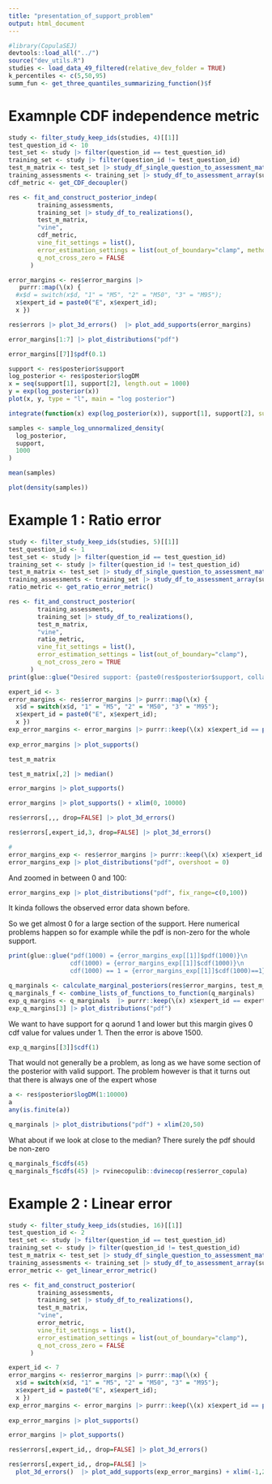 ```yaml
---
title: "presentation_of_support_problem"
output: html_document
---
```


```r
#library(CopulaSEJ)
devtools::load_all("../")
source("dev_utils.R")
studies <- load_data_49_filtered(relative_dev_folder = TRUE)
k_percentiles <- c(5,50,95)
summ_fun <- get_three_quantiles_summarizing_function()$f
```
# Examnple CDF independence metric
```r
study <- filter_study_keep_ids(studies, 4)[[1]]
test_question_id <- 10
test_set <- study |> filter(question_id == test_question_id)
training_set <- study |> filter(question_id != test_question_id)
test_m_matrix <- test_set |> study_df_single_question_to_assessment_matrix(summ_fun, k_percentiles)
training_assessments <- training_set |> study_df_to_assessment_array(summ_fun, k_percentiles)
cdf_metric <- get_CDF_decoupler()
```
```r
res <- fit_and_construct_posterior_indep(
        training_assessments,
        training_set |> study_df_to_realizations(),
        test_m_matrix,
        "vine",
        cdf_metric,
        vine_fit_settings = list(),
        error_estimation_settings = list(out_of_boundary="clamp", method="kde", bw=1),
        q_not_cross_zero = FALSE
      )

error_margins <- res$error_margins |> 
   purrr::map(\(x) {
  #x$d = switch(x$d, "1" = "M5", "2" = "M50", "3" = "M95"); 
  x$expert_id = paste0("E", x$expert_id);
  x })

res$errors |> plot_3d_errors()  |> plot_add_supports(error_margins)

```
```r
error_margins[1:7] |> plot_distributions("pdf")
```
```r
error_margins[[7]]$pdf(0.1)
```

```r

support <- res$posterior$support
log_posterior <- res$posterior$logDM
x = seq(support[1], support[2], length.out = 1000)
y = exp(log_posterior(x))
plot(x, y, type = "l", main = "log posterior")
```
```r
integrate(function(x) exp(log_posterior(x)), support[1], support[2], subdivisions = 10000)
```
```r
samples <- sample_log_unnormalized_density(
  log_posterior,
  support,
  1000
)
```
```r
mean(samples)
```

```r
plot(density(samples))
```




# Example 1 : Ratio error
```r
study <- filter_study_keep_ids(studies, 5)[[1]]
test_question_id <- 1
test_set <- study |> filter(question_id == test_question_id)
training_set <- study |> filter(question_id != test_question_id)
test_m_matrix <- test_set |> study_df_single_question_to_assessment_matrix(summ_fun, k_percentiles)
training_assessments <- training_set |> study_df_to_assessment_array(summ_fun, k_percentiles)
ratio_metric <- get_ratio_error_metric()
```
```r
res <- fit_and_construct_posterior(
        training_assessments,
        training_set |> study_df_to_realizations(),
        test_m_matrix,
        "vine",
        ratio_metric,
        vine_fit_settings = list(),
        error_estimation_settings = list(out_of_boundary="clamp"),
        q_not_cross_zero = TRUE
      )
print(glue::glue("Desired support: {paste0(res$posterior$support, collapse=',')}"))

expert_id <- 3
error_margins <- res$error_margins |> purrr::map(\(x) {
  x$d = switch(x$d, "1" = "M5", "2" = "M50", "3" = "M95"); 
  x$expert_id = paste0("E", x$expert_id);
  x })
exp_error_margins <- error_margins |> purrr::keep(\(x) x$expert_id == paste0("E", expert_id))
  
exp_error_margins |> plot_supports()
```
```r
test_m_matrix
```
```r
test_m_matrix[,2] |> median()
```

```r
error_margins |> plot_supports()
```
```r
error_margins |> plot_supports() + xlim(0, 10000)
```
```r
res$errors[,,, drop=FALSE] |> plot_3d_errors()
```
```r
res$errors[,expert_id,3, drop=FALSE] |> plot_3d_errors()
```

```r
# 
error_margins_exp <- res$error_margins |> purrr::keep(\(x) x$expert_id == expert_id && x$d==3) 
error_margins_exp |> plot_distributions("pdf", overshoot = 0)
```
And zoomed in between 0 and 100:
```r
error_margins_exp |> plot_distributions("pdf", fix_range=c(0,100)) 
```
It kinda follows the observed error data shown before.

So we get almost 0 for a large section of the support. Here numerical problems happen so for example
while the pdf is non-zero for the whole support. 
```r
print(glue::glue("pdf(1000) = {error_margins_exp[[1]]$pdf(1000)}\n
                 cdf(1000) = {error_margins_exp[[1]]$cdf(1000)}\n
                 cdf(1000) == 1 = {error_margins_exp[[1]]$cdf(1000)==1}"))
```

```r
q_marginals <- calculate_marginal_posteriors(res$error_margins, test_m_matrix, ratio_metric)
q_marginals_f <- combine_lists_of_functions_to_function(q_marginals)
exp_q_margins <- q_marginals  |> purrr::keep(\(x) x$expert_id == expert_id)
exp_q_margins[3] |> plot_distributions("pdf")
```
We want to have support for q aorund 1 and lower but this margin gives 0 cdf value for values under 1.
 Then the error is above 1500.

```r
exp_q_margins[[3]]$cdf(1)
```

That would not generally be a problem, as long as we have some section of the posterior
with valid support. The problem however is that it turns out that there is always one
of the expert whose 

```r
a <- res$posterior$logDM(1:10000)
a
any(is.finite(a))
```

```r
q_marginals |> plot_distributions("pdf") + xlim(20,50)
```
What about if we look at close to the median? There surely the pdf should be non-zero
```r
q_marginals_f$cdfs(45)
q_marginals_f$cdfs(45) |> rvinecopulib::dvinecop(res$error_copula)

```



# Example 2 : Linear error 
```r
study <- filter_study_keep_ids(studies, 16)[[1]]
test_question_id <- 2
test_set <- study |> filter(question_id == test_question_id)
training_set <- study |> filter(question_id != test_question_id)
test_m_matrix <- test_set |> study_df_single_question_to_assessment_matrix(summ_fun, k_percentiles)
training_assessments <- training_set |> study_df_to_assessment_array(summ_fun, k_percentiles)
error_metric <- get_linear_error_metric()

res <- fit_and_construct_posterior(
        training_assessments,
        training_set |> study_df_to_realizations(),
        test_m_matrix,
        "vine",
        error_metric,
        vine_fit_settings = list(),
        error_estimation_settings = list(out_of_boundary="clamp"),
        q_not_cross_zero = FALSE
      )
```


```r
expert_id <- 7
error_margins <- res$error_margins |> purrr::map(\(x) {
  x$d = switch(x$d, "1" = "M5", "2" = "M50", "3" = "M95"); 
  x$expert_id = paste0("E", x$expert_id);
  x })
exp_error_margins <- error_margins |> purrr::keep(\(x) x$expert_id == paste0("E", expert_id))
  
exp_error_margins |> plot_supports()
```

```r
error_margins |> plot_supports()
```

```r
res$errors[,expert_id,, drop=FALSE] |> plot_3d_errors()
```
```r
res$errors[,expert_id,, drop=FALSE] |> 
  plot_3d_errors()  |> plot_add_supports(exp_error_margins) + xlim(-1,2)
```

